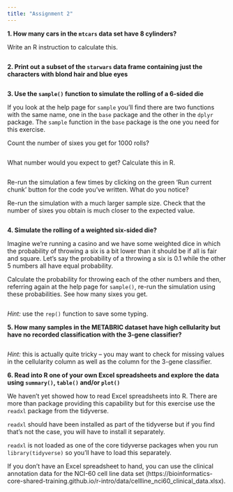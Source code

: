 ```yaml
---
title: "Assignment 2"
---
```


**1. How many cars in the `mtcars` data set have 8 cylinders?**

Write an R instruction to calculate this.

```r

```

**2. Print out a subset of the `starwars` data frame containing just the characters with blond hair and blue eyes**

```r

```

**3. Use the `sample()` function to simulate the rolling of a 6-sided die**

If you look at the help page for `sample` you'll find there are two functions
with the same name, one in the `base` package and the other in the `dplyr`
package. The `sample` function in the `base` package is the one you need for
this exercise.

Count the number of sixes you get for 1000 rolls?

```r

```

What number would you expect to get? Calculate this in R.

```r

```

Re-run the simulation a few times by clicking on the green 'Run current chunk'
button for the code you've written. What do you notice?

Re-run the simulation with a much larger sample size. Check that the number of
sixes you obtain is much closer to the expected value.

```r

```

**4. Simulate the rolling of a weighted six-sided die?**

Imagine we're running a casino and we have some weighted dice in which the
probability of throwing a six is a bit lower than it should be if all is fair
and square. Let's say the probability of a throwing a six is 0.1 while the
other 5 numbers all have equal probability.

Calculate the probability for throwing each of the other numbers and then,
referring again at the help page for `sample()`, re-run the simulation using
these probabilities. See how many sixes you get.

```r

```

*Hint:* use the `rep()` function to save some typing.

**5. How many samples in the METABRIC dataset have high cellularity but have no recorded classification with the 3-gene classifier?**

```r

```

*Hint:* this is actually quite tricky -- you may want to check for missing
values in the cellularity column as well as the column for the 3-gene
classifier.

**6. Read into R one of your own Excel spreadsheets and explore the data using `summary()`, `table()` and/or `plot()`**

We haven't yet showed how to read Excel spreadsheets into R. There are more than
package providing this capability but for this exercise use the `readxl` package
from the tidyverse.

`readxl` should have been installed as part of the tidyverse but if you find
that's not the case, you will have to install it separately.

`readxl` is not loaded as one of the core tidyverse packages when you run
`library(tidyverse)` so you'll have to load this separately.

If you don't have an Excel spreadsheet to hand, you can use the clinical
annotation data for the NCI-60 cell line data set (https://bioinformatics-core-shared-training.github.io/r-intro/data/cellline_nci60_clinical_data.xlsx).

```r

```

